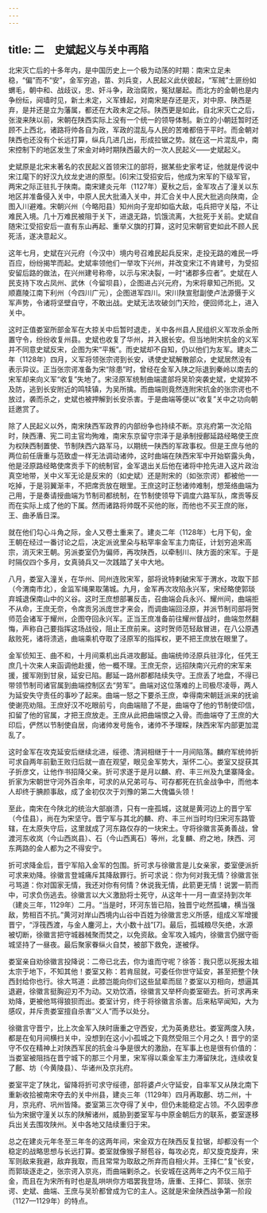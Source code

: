 ```yaml
---
---
---
```

title: 二　史斌起义与关中再陷
---




北宋灭亡后的十多年内，是中国历史上一个极为动荡的时期：南宋立足未稳，“偏”而不“安”，金军穷追，苗、刘兵变，人民起义此伏彼起，“军贼”土匪纷如蝟毛，朝中和、战歧议，忠、奸斗争，政治腐败，冤狱屡起。而北方的金朝也是内争纷纭，阋墙时见，新土未定，义军蜂起，对南宋是存还是灭，对中原、陕西是弃，是并还是立为藩属，都还在大政未定之际。陕西更是如此，自北宋灭亡之后，张浚来陕以前，宋朝在陕西实际上没有一个统一的领导体制。新立的小朝廷暂时还顾不上西北，诸路将帅各自为政，军政的混乱与人民的苦难都倍于平时。而金朝对陕西也还没有个长远打算，纵兵几进几出，形成拉锯之势。就在这一片混乱中，南宋控制下的地区发生了宋金对峙时期陕西最大的一次人民起义——史斌起义。

史斌原是北宋末著名的农民起义首领宋江的部将，据某些史家考证，他就是传说中宋江麾下的好汉九纹龙史进的原型。[6]宋江受招安后，他成为宋军的下级军官，两宋之际正驻扎于陕南。南宋建炎元年（1127年）夏秋之后，金军攻占了潼关以东地区并准备侵入关中，中原人民大批涌入关中，并汇合关中人民大批逃向陕南，企图入川避难。宋朝兴州（今略阳县）知州向子宠却如临大敌，屯兵把守关隘，不让难民入境。几十万难民被阻于关下，进退无路，饥饿流离，大批死于关前。史斌自随宋江受招安后一直有东山再起、重举义旗的打算，这时见宋朝官吏如此不顾人民死活，遂决意起义。

这年七月，史斌在兴元府（今汉中）境内号召难民起兵反宋，走投无路的难民一呼百应，纷纷揭竿而起。史斌率领他们一举攻下兴州，并改变宋江不肯建号，为受招安留后路的做法，在兴州建号称帝，以示与宋决裂，一时“诸郡多应者”。史斌在人民支持下攻占凤州、武休（今留坝县），企图进占兴元府，为宋将章知己所扼。又顺嘉陵江南下利州（今四川广元），企图进军四川。宋川陕宣慰副使卢法源慑于义军声势，令诸将坚壁自守，不敢出战。史斌无法攻破剑门天险，便回师北上，进入关中。

这时正值娄室所部金军在大掠关中后暂时退走，关中各州县人民组织义军攻杀金所置守令，纷纷收复州县。史斌也收复了华州，并入据长安。但当地附宋抗金的义军并不同意史斌反宋，企图为宋“平叛”。而史斌却不自知，仍以他们为友军。建炎二年（1128年）四月，义军将领张宗谔到长安，诱使史斌解散部众，史斌居然没有表示异议。正当张宗谔准备为宋“除患”时，曾经在金军入陕之际退到秦岭以南去的宋军却来向义军“收复”失地了。宋泾原军统制曲端遣部将吴玠突袭史斌，史斌猝不及防，逃到长安附近的鸣犊镇，为吴所擒。而曲端则竟然连附宋抗金的张宗谔也不放过，袭而杀之，史斌也被押解到长安杀害。于是曲端等便以“收复”关中之功向朝廷邀赏了。

除了人民起义以外，南宋陕西军政界的内部纷争也持续不断。京兆府第一次沦陷时，陕西漕、宪二司主官均殉难，南宋东京留守宗泽于是承制授鄜延路经略使王庶为权陕西制置使、节制陕西六路军马，以期统一陕西的军政事权。但是王庶与他的两位前任唐重与范致虚一样无法调动诸帅，这时曲端在陕西宋军中开始崭露头角，他是泾原路经略使席贡手下的统制官，金军退出关后他在诸将中抢先进入这片政治真空地带，关中义军无论是反宋的（如史斌）还是附宋的（如张宗谔）都被他一一吃掉，于是羽翼渐丰，不把席贡放在眼里。王庶这时正愁诸帅难制，想笼络曲端为己用，于是奏请授曲端为节制司都统制，在节制使领导下调度六路军队，席贡等反而在实际上成了他的下属。然而诸路将帅既不买他的账，而他也不买王庶的账，王、曲矛盾日深。

就在他们勾心斗角之际，金人又卷土重来了。建炎二年（1128年）七月下旬，金王朝在经过一番讨论之后，决定派讹里朵与粘罕率金军主力南征，计划穷追宋高宗，消灭宋王朝。另派娄室仍为偏师，再攻陕西，以牵制川、陕方面的宋军。于是时隔仅四个多月，女真骑兵又一次践踏了关中大地。

八月，娄室入潼关，在华州、同州连败宋军，部将讹特剌破宋军于渭水，攻取下邽（今渭南市北），金监军绳果取蒲城。九月，金军再次攻陷永兴军，宋经略使郭琰弃城退保南山中的义谷。这时王庶想部署反击，召曲端会兵永兴、耀州间，曲端拒不从命，王庶无奈，令席贡另派庞世才来会，而调曲端回泾原，并派节制司部将贺师范会诸军于耀州，企图夺回永兴军。正当王庶准备前往耀州督战时，曲端忽然翻悔，声称自己要指挥这场战役，阻止王庶前来。这时贺师范轻敌冒进，在八公原遇敌败死，诸将溃逃，曲端乘机夺取了泾原军的指挥权，更不把王庶放在眼里了。

金军侦知王、曲不和，十月间乘机出兵进攻鄜延。曲端统帅泾原兵驻淳化，任凭王庶几十次来人来函调他赴援，他一概不理。王庶无奈，远招陕南兴元府的宋军来援，援军刚到甘泉，延安已陷。鄜延一路州郡都陆续失守。王庶丢了地盘，不得已带领节制司诸官属到曲端控制区去“劳军”。曲端对这位落难的上司极尽凌辱，两人为延安失守责任的事吵了起来。曲端一怒之下要杀王庶，幸得南宋朝廷派来的抚谕使谢亮劝阻。王庶好汉不吃眼前亏，向曲端赔了不是，曲端夺了他的节制使印信，扣留了他的官属，才把王庶放走。王庶从此把曲端恨之入骨。而曲端夺了王庶的大印后，俨然以节制使自居，向诸帅发号施令，诸帅不予理睬，陕西宋军内部更加混乱了。

这时金军在攻克延安后继续北进，绥德、清涧相继于十一月间陷落。麟府军统帅折可求自两年前勤王败归后就一直在观望，眼见金军势大，渐怀二心。娄室又捉获其子折彦文，让他作书招降父亲。折可求遂于是月以麟、府、丰三州及九堡寨降金。折家为宋朝世守河外百余年，可求的从兄弟可与、可存都死在抗金战争中，而他本人却终于腆颜事敌，成了金初仅次于刘豫的第二大傀儡头领！

至此，南宋在今陕北的统治大部崩溃，只有一座孤城，这就是黄河边上的晋宁军（今佳县），尚在为宋坚守。晋宁军与其北的麟、府、丰三州当时均归宋河东路管辖，在太原失守后，这里就成了河东路仅存的一块宋土。守将徐徽言英勇善战，曾渡河东收岚（今山西岚县）、石（今山西离石）等州，北复麟、府之地，陕西、河东两路的金人都为之不得安宁。

折可求降金后，晋宁军陷入金军的包围。折可求与徐徽言是儿女亲家，娄室便派折可求来劝降。徐徽言登城痛斥其降敌罪行。折可求说：你为何对我无情？徐徽言张弓骂道：你对国家无情，我还对你有何情？休说我无情，此箭更无情！说罢一箭而中，可求负伤逃去。徐徽言以大义激励将士死守，从这年十一月一直坚持到次年（建炎三年，1129年）二月。“当是时，环河东皆已陷，独晋宁屹然孤墉，横当强敌，势相百不抗。”黄河对岸山西境内山谷中百姓为徐徽言忠义所感，组成义军增援晋宁，“浮筏西渡，与金人鏖河上，大小数十战”[7]。最后，孤城粮尽矢绝，水源被切断，徐徽言把守城器械聚而焚之，以免资敌。金军攻入城内，徐徽言仍据守衙城坚持了一昼夜。最后聚家眷纵火自焚，被部下救免，遂被俘。

娄室亲自劝徐徽言投降说：二帝已北去，你为谁而守呢？徐答：我只愿以死报太祖太宗于地下，不知其他！娄室又称：若肯屈就，可委任你世守延安，甚至把整个陕西封给你也行。徐大骂道：此膝岂能向你们这些鼠辈而屈？娄室以刃相向，想逼其退避，徐徽言挺胸迎刃不为动。又劝饮酒，徐徽言又举杯向娄室砸去。折可求再来劝降，更被他骂得狼狈而出。娄室计穷，终于将徐徽言杀害。后来粘罕闻知，大为感叹，并斥责娄室擅自杀害“义人”而予以处分。

徐徽言守晋宁，比上次金军入陕时唐重之守西安，尤为英勇悲壮。娄室两度入陕，都是在旬月间横扫关中，没想到在这小小孤城之下竟然受阻三个月之久！晋宁的坚守不仅在精神上对陕西军民的抗金斗争是很大的激励，在军事上也是很有价值的：当娄室被阻挡在晋宁城下的那三个月里，宋军得以乘金军主力滞留陕北，连续收复了鄜、坊（今黄陵县）、华诸州及京兆府。

娄室平定了陕北，留降将折可求守绥德，部将婆卢火守延安，自率军又从陕北南下重新收拾被南宋夺去的关中州县，建炎三年（1129年）四月再取鄜、坊二州，十月，京兆府、巩州皆降。娄室第三次夺得了关中，但仍未能稳定占领。不久因李彦仙为宋据守潼关以东的陕解诸州，威胁到娄室军与中原金朝后方的联系，娄室遂移兵出关去围攻陕州。关中各地又陆续重归于宋。

总之在建炎元年冬至三年冬的这两年间，宋金双方在陕西反复拉锯，却都没有一个稳定的战略思想与长远打算。娄室就像猴子掰苞谷，每攻必克，却又旋克旋弃，宋军则敌来我避，敌弃我取，而且常常为取敌之所弃而自相火并。王择仁“复”长安，而郭琰逐走之，张宗谔入京兆，而曲端剿杀之。长安城在这两年之内不仅三陷于金，而且在为宋所有时也是乱哄哄你方唱罢我登场，唐重、王择仁、郭琰、张宗谔、史斌、曲端、王庶与吴玠都曾成为它的主人。这就是宋金陕西战争第一阶段（1127—1129年）的特点。